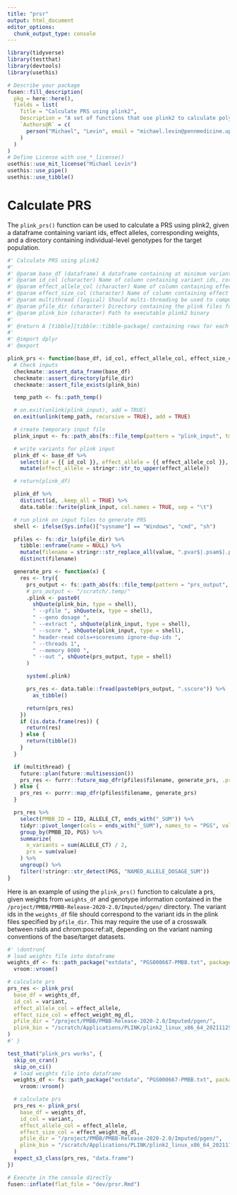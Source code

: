 ```yaml
---
title: "prsr"
output: html_document
editor_options: 
  chunk_output_type: console
---
```


<!-- 
Run this 'development' chunk

Store every call to library() that you need to run chunks line by line, as in a classical Rmd for analysis
-->

```r
library(tidyverse)
library(testthat)
library(devtools)
library(usethis)
```

<!--
# Description of your package

This will fill the description of your package.
Fill and run the content of this chunk, before anything else. 

Note: when you will use other flat templates, this part will be in a separate file. Do not be surprised!
--> 

```r
# Describe your package
fusen::fill_description(
  pkg = here::here(),
  fields = list(
    Title = "Calculate PRS using plink2",
    Description = "A set of functions that use plink2 to calculate polygenic risk scores (PRS) on a target dataset given a base dataset that includes variants, effect alleles, and corresponding weights.",
    `Authors@R` = c(
      person("Michael", "Levin", email = "michael.levin@pennmedicine.upenn.edu", role = c("aut", "cre"), comment = c(ORCID = "0000-0002-9937-9932"))
    )
  )
)
# Define License with use_*_license()
usethis::use_mit_license("Michael Levin")
usethis::use_pipe()
usethis::use_tibble()
```

# Calculate PRS

<!-- 
This first section shows:

- the three parts necessary for a package: 'function', 'examples' and 'tests'.  
  + Note that the three following chunks have names accordingly.

-->

The `plink_prs()` function can be used to calculate a PRS using plink2, given a dataframe containing variant ids, effect alleles, corresponding weights, and a directory containing individual-level genotypes for the target population.

```r
#' Calculate PRS using plink2
#'
#' @param base_df (dataframe) A dataframe containing at minimum variant ids, effect alleles, and corresponding effect sizes
#' @param id_col (character) Name of column containing variant ids, corresponding to the variant ids in the plink files
#' @param effect_allele_col (character) Name of column containing effect alleles
#' @param effect_size_col (character) Name of column containing effect estimates
#' @param multithread (logical) Should multi-threading be used to compute PRS across all pfiles in parallel (default = TRUE)
#' @param pfile_dir (character) Directory containing the plink files for the target dataset. If the directory contains multiple files (for example, one per chromosome), the PRS can be calculated in parallel.
#' @param plink_bin (character) Path to executable plink2 binary
#'
#' @return A [tibble][tibble::tibble-package] containing rows for each individual in the target dataset, and a column containing their PRS
#'
#' @import dplyr
#' @export

plink_prs <- function(base_df, id_col, effect_allele_col, effect_size_col, multithread = TRUE, pfile_dir, plink_bin) {
  # Check inputs
  checkmate::assert_data_frame(base_df)
  checkmate::assert_directory(pfile_dir)
  checkmate::assert_file_exists(plink_bin)

  temp_path <- fs::path_temp()

  # on.exit(unlink(plink_input), add = TRUE)
  on.exit(unlink(temp_path, recursive = TRUE), add = TRUE)

  # create temporary input file
  plink_input <- fs::path_abs(fs::file_temp(pattern = "plink_input", tmp_dir = temp_path))

  # write variants for plink input
  plink_df <- base_df %>%
    select(id = {{ id_col }}, effect_allele = {{ effect_allele_col }}, {{ effect_size_col }}) %>%
    mutate(effect_allele = stringr::str_to_upper(effect_allele))

  # return(plink_df)

  plink_df %>%
    distinct(id, .keep_all = TRUE) %>%
    data.table::fwrite(plink_input, col.names = TRUE, sep = "\t")

  # run plink on input files to generate PRS
  shell <- ifelse(Sys.info()["sysname"] == "Windows", "cmd", "sh")

  pfiles <- fs::dir_ls(pfile_dir) %>%
    tibble::enframe(name = NULL) %>%
    mutate(filename = stringr::str_replace_all(value, ".pvar$|.psam$|.pgen$", "")) %>%
    distinct(filename)

  generate_prs <- function(x) {
    res <- try({
      prs_output <- fs::path_abs(fs::file_temp(pattern = "prs_output", tmp_dir = temp_path))
      # prs_output <- "/scratch/.temp/"
      .plink <- paste0(
        shQuote(plink_bin, type = shell),
        " --pfile ", shQuote(x, type = shell),
        " --geno dosage ",
        " --extract ", shQuote(plink_input, type = shell),
        " --score ", shQuote(plink_input, type = shell),
        " header-read cols=+scoresums ignore-dup-ids ",
        " --threads 1",
        " --memory 8000 ",
        " --out ", shQuote(prs_output, type = shell)
      )

      system(.plink)

      prs_res <- data.table::fread(paste0(prs_output, ".sscore")) %>%
        as_tibble()

      return(prs_res)
    })
    if (is.data.frame(res)) {
      return(res)
    } else {
      return(tibble())
    }
  }

  if (multithread) {
    future::plan(future::multisession())
    prs_res <- furrr::future_map_dfr(pfiles$filename, generate_prs, .progress = TRUE)
  } else {
    prs_res <- purrr::map_dfr(pfiles$filename, generate_prs)
  }

  prs_res %>%
    select(PMBB_ID = IID, ALLELE_CT, ends_with("_SUM")) %>%
    tidyr::pivot_longer(cols = ends_with("_SUM"), names_to = "PGS", values_to = "value") %>%
    group_by(PMBB_ID, PGS) %>%
    summarize(
      n_variants = sum(ALLELE_CT) / 2,
      prs = sum(value)
    ) %>%
    ungroup() %>%
    filter(!stringr::str_detect(PGS, "NAMED_ALLELE_DOSAGE_SUM"))
}
```

<!--
Here is an example on how to use the function.
This should be a reproducible and working example
-->

Here is an example of using the `plink_prs()` function to calculate a prs, given weights from `weights_df` and genotype information contained in the `/project/PMBB/PMBB-Release-2020-2.0/Imputed/pgen/` directory. The variant ids in the `weights_df` file should correspond to the variant ids in the plink files specified by `pfile_dir`. This may require the use of a crosswalk between rsids and chrom:pos:ref:alt, depending on the variant naming conventions of the base/target datasets.

```r
#' \dontrun{
# load weights file into dataframe
weights_df <- fs::path_package("extdata", "PGS000667-PMBB.txt", package = "prsr") %>%
  vroom::vroom()

# calculate prs
prs_res <- plink_prs(
  base_df = weights_df,
  id_col = variant,
  effect_allele_col = effect_allele,
  effect_size_col = effect_weight_mg_dl,
  pfile_dir = "/project/PMBB/PMBB-Release-2020-2.0/Imputed/pgen/",
  plink_bin = "/scratch/Applications/PLINK/plink2_linux_x86_64_20211125/plink2a"
)
#' }
```

<!--
Here are some unit tests to verify the function works as expected.
-->

```r
test_that("plink_prs works", {
  skip_on_cran()
  skip_on_ci()
  # load weights file into dataframe
  weights_df <- fs::path_package("extdata", "PGS000667-PMBB.txt", package = "prsr") %>%
    vroom::vroom()

  # calculate prs
  prs_res <- plink_prs(
    base_df = weights_df,
    id_col = variant,
    effect_allele_col = effect_allele,
    effect_size_col = effect_weight_mg_dl,
    pfile_dir = "/project/PMBB/PMBB-Release-2020-2.0/Imputed/pgen/",
    plink_bin = "/scratch/Applications/PLINK/plink2_linux_x86_64_20211125/plink2a"
  )
  expect_s3_class(prs_res, "data.frame")
})
```

<!-- 
# Inflate your package

You're one inflate from paper to box.
Build your package from this very Rmd using `fusen::inflate()` 
-->


```r
# Execute in the console directly
fusen::inflate(flat_file = "dev/prsr.Rmd")
```

<!-- 
- Verify your `"DESCRIPTION"` file has been updated
- Verify your function is in `"R/"` directory
- Verify your test is in `"tests/testthat/"` directory
- Verify this Rmd appears in `"vignettes/"` directory 
-->
